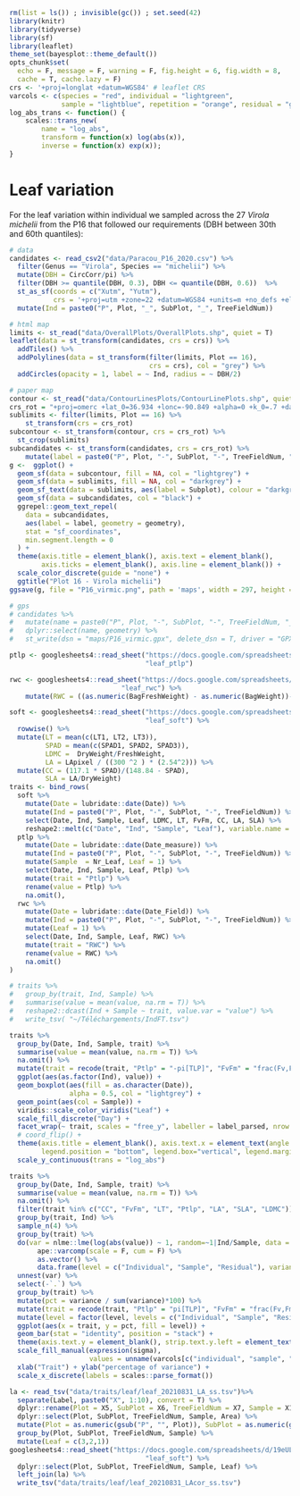 ```r
rm(list = ls()) ; invisible(gc()) ; set.seed(42)
library(knitr)
library(tidyverse)
library(sf)
library(leaflet)
theme_set(bayesplot::theme_default())
opts_chunk$set(
  echo = F, message = F, warning = F, fig.height = 6, fig.width = 8,
  cache = T, cache.lazy = F)
crs <- '+proj=longlat +datum=WGS84' # leaflet CRS
varcols <- c(species = "red", individual = "lightgreen", 
             sample = "lightblue", repetition = "orange", residual = "grey")
log_abs_trans <- function() {
    scales::trans_new(
        name = "log_abs", 
        transform = function(x) log(abs(x)), 
        inverse = function(x) exp(x));
}
```

# Leaf variation

For the leaf variation within individual we sampled across the 27 *Virola michelii* from the P16 that followed our requirements (DBH between 30th and 60th quantiles):

```r
# data
candidates <- read_csv2("data/Paracou_P16_2020.csv") %>%
  filter(Genus == "Virola", Species == "michelii") %>% 
  mutate(DBH = CircCorr/pi) %>% 
  filter(DBH >= quantile(DBH, 0.3), DBH <= quantile(DBH, 0.6))  %>% 
  st_as_sf(coords = c("Xutm", "Yutm"),
           crs = '+proj=utm +zone=22 +datum=WGS84 +units=m +no_defs +ellps=WGS84 +towgs84=0,0,0') %>% 
  mutate(Ind = paste0("P", Plot, "_", SubPlot, "_", TreeFieldNum))

# html map
limits <- st_read("data/OverallPlots/OverallPlots.shp", quiet = T)
leaflet(data = st_transform(candidates, crs = crs)) %>%
  addTiles() %>% 
  addPolylines(data = st_transform(filter(limits, Plot == 16),
                                   crs = crs), col = "grey") %>%
  addCircles(opacity = 1, label = ~ Ind, radius = ~ DBH/2) 

# paper map 
contour <- st_read("data/ContourLinesPlots/ContourLinePlots.shp", quiet = T)
crs_rot = "+proj=omerc +lat_0=36.934 +lonc=-90.849 +alpha=0 +k_0=.7 +datum=WGS84 +units=m +no_defs +gamma=20"
sublimits <- filter(limits, Plot == 16) %>% 
    st_transform(crs = crs_rot)
subcontour <- st_transform(contour, crs = crs_rot) %>% 
  st_crop(sublimits)
subcandidates <- st_transform(candidates, crs = crs_rot) %>% 
    mutate(label = paste0("P", Plot, "-", SubPlot, "-", TreeFieldNum, "_", substr(Genus, 1, 3), substr(Species, 1, 3), "_", round(DBH)))
g <-  ggplot() +
  geom_sf(data = subcontour, fill = NA, col = "lightgrey") +
  geom_sf(data = sublimits, fill = NA, col = "darkgrey") +
  geom_sf_text(data = sublimits, aes(label = Subplot), colour = "darkgrey") +
  geom_sf(data = subcandidates, col = "black") +
  ggrepel::geom_text_repel(
    data = subcandidates,
    aes(label = label, geometry = geometry),
    stat = "sf_coordinates",
    min.segment.length = 0
  ) +
  theme(axis.title = element_blank(), axis.text = element_blank(), 
        axis.ticks = element_blank(), axis.line = element_blank()) +
  scale_color_discrete(guide = "none") +
  ggtitle("Plot 16 - Virola michelii")
ggsave(g, file = "P16_virmic.png", path = 'maps', width = 297, height = 420, unit = 'mm', dpi = 300, bg = "white")

# gps
# candidates %>%
#   mutate(name = paste0("P", Plot, "-", SubPlot, "-", TreeFieldNum, "_", substr(Genus, 1, 3), substr(Species, 1, 3), "_", round(DBH))) %>% 
#   dplyr::select(name, geometry) %>%
#   st_write(dsn = "maps/P16_virmic.gpx", delete_dsn = T, driver = "GPX", layer = "waypoints")
```

```r
ptlp <- googlesheets4::read_sheet("https://docs.google.com/spreadsheets/d/19eULgGa02RS6hwn2ngeEu4akF2YdaQGHS5xSac2hIYI/edit?usp=sharing",
                                  "leaf_ptlp")

rwc <- googlesheets4::read_sheet("https://docs.google.com/spreadsheets/d/19eULgGa02RS6hwn2ngeEu4akF2YdaQGHS5xSac2hIYI/edit?usp=sharing",
                            "leaf_rwc") %>% 
    mutate(RWC = ((as.numeric(BagFreshWeight) - as.numeric(BagWeight))-DryWeight)/(SaturatedWeight-DryWeight))

soft <- googlesheets4::read_sheet("https://docs.google.com/spreadsheets/d/19eULgGa02RS6hwn2ngeEu4akF2YdaQGHS5xSac2hIYI/edit?usp=sharing",
                                  "leaf_soft") %>% 
  rowwise() %>% 
  mutate(LT = mean(c(LT1, LT2, LT3)), 
         SPAD = mean(c(SPAD1, SPAD2, SPAD3)), 
         LDMC =  DryWeight/FreshWeight,
         LA = LApixel / ((300 ^2 ) * (2.54^2))) %>% 
  mutate(CC = (117.1 * SPAD)/(148.84 - SPAD),
         SLA = LA/DryWeight)
traits <- bind_rows(
  soft %>% 
    mutate(Date = lubridate::date(Date)) %>% 
    mutate(Ind = paste0("P", Plot, "-", SubPlot, "-", TreeFieldNum)) %>% 
    select(Date, Ind, Sample, Leaf, LDMC, LT, FvFm, CC, LA, SLA) %>% 
    reshape2::melt(c("Date", "Ind", "Sample", "Leaf"), variable.name = "trait"),
  ptlp %>% 
    mutate(Date = lubridate::date(Date_measure)) %>% 
    mutate(Ind = paste0("P", Plot, "-", SubPlot, "-", TreeFieldNum)) %>% 
    mutate(Sample  = Nr_Leaf, Leaf = 1) %>% 
    select(Date, Ind, Sample, Leaf, Ptlp) %>% 
    mutate(trait = "Ptlp") %>% 
    rename(value = Ptlp) %>% 
    na.omit(),
  rwc %>% 
    mutate(Date = lubridate::date(Date_Field)) %>% 
    mutate(Ind = paste0("P", Plot, "-", SubPlot, "-", TreeFieldNum)) %>% 
    mutate(Leaf = 1) %>% 
    select(Date, Ind, Sample, Leaf, RWC) %>% 
    mutate(trait = "RWC") %>% 
    rename(value = RWC) %>% 
    na.omit()
)

# traits %>%
#   group_by(trait, Ind, Sample) %>% 
#   summarise(value = mean(value, na.rm = T)) %>% 
#   reshape2::dcast(Ind + Sample ~ trait, value.var = "value") %>% 
#   write_tsv( "~/Téléchargements/IndFT.tsv")
```

```r
traits %>% 
  group_by(Date, Ind, Sample, trait) %>% 
  summarise(value = mean(value, na.rm = T)) %>% 
  na.omit() %>% 
  mutate(trait = recode(trait, "Ptlp" = "-pi[TLP]", "FvFm" = "frac(Fv,Fm)")) %>% 
  ggplot(aes(as.factor(Ind), value)) +
  geom_boxplot(aes(fill = as.character(Date)),
               alpha = 0.5, col = "lightgrey") +
  geom_point(aes(col = Sample)) +
  viridis::scale_color_viridis("Leaf") +
  scale_fill_discrete("Day") +
  facet_wrap(~ trait, scales = "free_y", labeller = label_parsed, nrow = 2) +
  # coord_flip() +
  theme(axis.title = element_blank(), axis.text.x = element_text(angle = 90), 
        legend.position = "bottom", legend.box="vertical", legend.margin=margin()) +
  scale_y_continuous(trans = "log_abs")
```

```r
traits %>% 
  group_by(Date, Ind, Sample, trait) %>% 
  summarise(value = mean(value, na.rm = T)) %>% 
  na.omit() %>% 
  filter(trait %in% c("CC", "FvFm", "LT", "Ptlp", "LA", "SLA", "LDMC")) %>% 
  group_by(trait, Ind) %>% 
  sample_n(4) %>% 
  group_by(trait) %>% 
  do(var = nlme::lme(log(abs(value)) ~ 1, random=~1|Ind/Sample, data = .) %>% 
       ape::varcomp(scale = F, cum = F) %>% 
       as.vector() %>% 
       data.frame(level = c("Individual", "Sample", "Residual"), variance = as.vector(.))) %>% 
  unnest(var) %>% 
  select(-`.`) %>% 
  group_by(trait) %>% 
  mutate(pct = variance / sum(variance)*100) %>%
  mutate(trait = recode(trait, "Ptlp" = "pi[TLP]", "FvFm" = "frac(Fv,Fm)")) %>% 
  mutate(level = factor(level, levels = c("Individual", "Sample", "Residual"))) %>% 
  ggplot(aes(x = trait, y = pct, fill = level)) +
  geom_bar(stat = "identity", position = "stack") +
  theme(axis.text.y = element_blank(), strip.text.y.left = element_text(angle = 0)) +
  scale_fill_manual(expression(sigma), 
                    values = unname(varcols[c("individual", "sample", "residual")])) +
  xlab("Trait") + ylab("percentage of variance") +
  scale_x_discrete(labels = scales::parse_format())
```

```r
la <- read_tsv("data/traits/leaf/leaf_20210831_LA_ss.tsv")%>% 
  separate(Label, paste0("X", 1:10), convert = T) %>% 
  dplyr::rename(Plot = X5, SubPlot = X6, TreeFieldNum = X7, Sample = X10) %>% 
  dplyr::select(Plot, SubPlot, TreeFieldNum, Sample, Area) %>% 
  mutate(Plot = as.numeric(gsub("P", "", Plot)), SubPlot = as.numeric(gsub("C", "", SubPlot))) %>% 
  group_by(Plot, SubPlot, TreeFieldNum, Sample) %>% 
  mutate(Leaf = c(3,2,1))
googlesheets4::read_sheet("https://docs.google.com/spreadsheets/d/19eULgGa02RS6hwn2ngeEu4akF2YdaQGHS5xSac2hIYI/edit?usp=sharing",
                                  "leaf_soft") %>% 
  dplyr::select(Plot, SubPlot, TreeFieldNum, Sample, Leaf) %>% 
  left_join(la) %>% 
  write_tsv("data/traits/leaf/leaf_20210831_LAcor_ss.tsv")
```
